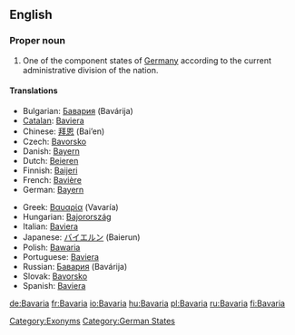 ==English==
{{wikipedia}}
===Proper noun===
{{en-proper noun}}

# One of the component states of [[Germany]] according to the current administrative division of the nation.

====Translations====
{{trans-top|state in Germany}}
*Bulgarian: [[Бавария]] (Bavárija) {{f}}
*[[Catalan]]: [[Baviera]]
*Chinese: [[拜恩]] (Bai’en)
*Czech: [[Bavorsko]] {{n}}
*Danish: [[Bayern]]
*Dutch: [[Beieren]] {{n}}
*Finnish: [[Baijeri]]
*French: [[Bavière]] {{f}}
*German: [[Bayern]] {{n}}
{{trans-mid}}
*Greek: [[Βαυαρία]] (Vavaría) {{f}}
*Hungarian: [[Bajorország]]
*Italian: [[Baviera]] {{f}}
*Japanese: [[バイエルン]] (Baierun)
*Polish: [[Bawaria]] {{f}}
*Portuguese: [[Baviera]] {{f}}
*Russian: [[Бавария]] (Bavárija) {{f}}
*Slovak: [[Bavorsko]] {{n}}
*Spanish: [[Baviera]] {{f}}
{{trans-bottom}}

[[Category:Exonyms]]
[[Category:German States]]

[[de:Bavaria]]
[[fr:Bavaria]]
[[io:Bavaria]]
[[hu:Bavaria]]
[[pl:Bavaria]]
[[ru:Bavaria]]
[[fi:Bavaria]]
